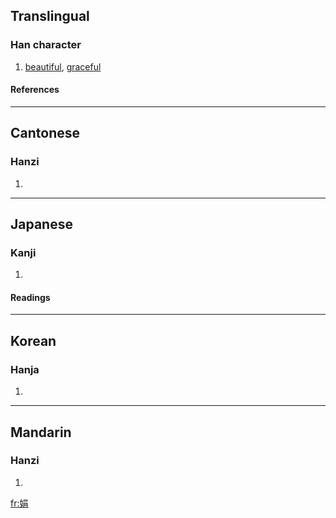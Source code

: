 {{see|姢}}

==Translingual==
===Han character===
{{Han char|rn=38|rad=女|as=07|sn=10|four=4642<sub>7</sub>|canj=女口月 (VRB)}}
# [[beautiful]], [[graceful]]
====References====
{{Han ref|kx=0262.330|dkj=06321|dj=0529.300|hdz=21052.010|uh=5A1F|ud=23071|bh=AE53|bd=44627}}
----
==Cantonese==
===Hanzi===
{{yue-hanzi|jyut=|y=[[gyun1]]}}
# {{defn|Cantonese}}
----
==Japanese==
===Kanji===
{{ja-kanji|grade=|rs=女07}}
# {{defn|Japanese}} 
====Readings====
{{ja-readings|on=[[けん]] (ken), [[えん]] (en)|kun=[[あでやか]] (adeyaka), [[しなやか]] (shinayaka), [[こびる]] (kobiru)}}
----
==Korean==
===Hanja===
{{ko-hanja|hangeul=연|rv=yeon|mr=yŏn}}
# {{defn|Korean}}
----
==Mandarin==
===Hanzi===
{{cmn-hanzi|pin=[[juān]] ([[juan1]])|wg=[[chüan]]<sup>1</sup>}}
# {{defn|Mandarin}}

[[fr:娟]]